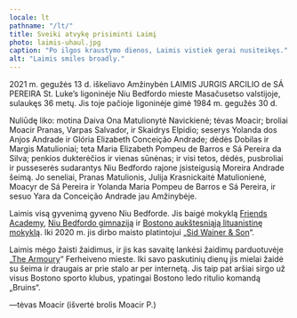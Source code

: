 ```yaml
---
locale: lt
pathname: "/lt/"
title: Sveiki atvykę prisiminti Laimį
photo: laimis-uhaul.jpg
caption: "Po ilgos kraustymo dienos, Laimis vistiek gerai nusiteikęs."
alt: "Laimis smiles broadly."
---
```


2021 m. gegužės 13 d. iškeliavo Amžinybėn LAIMIS JURGIS ARCILIO de SÁ PEREIRA
St. Luke’s ligoninėje Niu Bedfordo mieste Masačusetso valstijoje, sulaukęs 36
metų. Jis toje pačioje ligoninėje gimė 1984 m. gegužės 30 d.

Nuliūdę liko: motina Daiva Ona Matulionytė Navickienė; tėvas Moacir; broliai
Moacir Pranas, Varpas Salvador, ir Skaidrys Elpidio; seserys Yolanda dos Anjos
Andrade ir Glória Elizabeth Conceição Andrade; dėdės Dobilas ir Margis
Matulioniai; teta Maria Elizabeth Pompeu de Barros e Sá Pereira da Silva;
penkios dukterėčios ir vienas sūnėnas; ir visi tetos, dėdės, pusbroliai ir
pusseserės sudarantys Niu Bedfordo rajone įsisteigusią Moreira Andrade šeimą.
Jo seneliai, Pranas Matulionis, Julija Krasnickaitė Matulionienė, Moacyr de Sá
Pereira ir Yolanda Maria Pompeu de Barros e Sá Pereira, ir sesuo Yara da
Conceição Andrade jau Amžinybėje.

Laimis visą gyvenimą gyveno Niu Bedforde. Jis baigė mokyklą [Friends
Academy](https://friendsacademy1810.org), [Niu Bedfordo
gimnaziją](https://nbhs.newbedfordschools.org/) ir [Bostono aukštesniąją
lituanistinę mokyklą](https://www.blsm.org). Iki 2020 m. jis dirbo maisto
platintojui „[Sid Wainer & Son](http://sidwainer.com)“.

Laimis mėgo žaisti žaidimus, ir jis kas savaitę lankėsi žaidimų parduotuvėje
„[The Armoury](https://www.facebook.com/TheArmouryWargamesandHobbies/)“ Ferheiveno mieste. 
Iki savo paskutinių dienų jis mielai žaidė su šeima ir draugais ar prie stalo
ar per internetą. Jis taip pat aršiai sirgo už visus Bostono sporto klubus,
ypatingai Bostono ledo ritulio komandą „Bruins“.

—tėvas Moacir (išvertė brolis Moacir P.)

